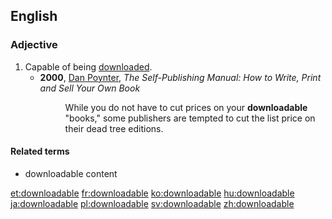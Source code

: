 ==English==

===Adjective===
{{en-adj|-}}
# Capable of being [[download]]ed.
#* '''2000''', [[w:Dan Poynter|Dan Poynter]], ''The Self-Publishing Manual: How to Write, Print and Sell Your Own Book''
#*: While you do not have to cut prices on your '''downloadable''' "books," some publishers are tempted to cut the list price on their dead tree editions.

====Related terms====
* downloadable content

[[et:downloadable]]
[[fr:downloadable]]
[[ko:downloadable]]
[[hu:downloadable]]
[[ja:downloadable]]
[[pl:downloadable]]
[[sv:downloadable]]
[[zh:downloadable]]